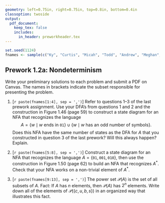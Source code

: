 ```yaml
---
geometry: left=0.75in, right=0.75in, top=0.8in, bottom=0.4in
classoption: twoside
output: 
  pdf_document:
    keep_tex: false
    includes:
      in_header: preworkheader.tex
---
```


```r
set.seed(1124)
fnames <- sample(c("Ky", "Curtis", "Micah", "Todd", "Andrew", "Meghan", "Allie", "David", "Connor", "Levi", "Benjamin", "Grace", "Joshua"))
```

## Prework 1.2a: Nondeterminism

Write your preliminary solutions to each problem and submit a PDF on Canvas. The names in brackets indicate the subset responsible for presenting the problem.

1. [`r paste(fnames[1:4], sep = ',')`] Refer to questions 1--3 of the last prework assignment. Use your DFA's from questions 1 and 2 and the construction in Figure 1.46 (page 59) to construct a state diagram for an NFA that recognizes the language 
$$
A = \{w \mid w \text{ ends in } \mathtt{01}\} \cup \{w \mid w \text{ has an odd number of symbols}\}.
$$
Does this NFA have the same number of states as the DFA for $A$ that you constructed in question 3 of the last prework? Will this always happen? Explain.

2. [`r paste(fnames[5:8], sep = ',')`] Construct a state diagram for an NFA that recognizes the language $A = \{\mathtt{01}, \mathtt{001}, \mathtt{010} \}$, then use the construction in Figure 1.50 (page 62) to build an NFA that recognizes $A^*$. Check that your NFA works on a non-trivial element of $A^*$.

3. [`r paste(fnames[9:13], sep = ',')`] The power set $\mathcal{P}(A)$ is the set of all subsets of $A$. Fact: If $A$ has $n$ elements, then $\mathcal{P}(A)$ has $2^n$ elements. Write down all of the elements of $\mathcal{P}(\{c, u, b, s\})$ in an organized way that illustrates this fact.

\medskip
\mbox{}\xrfill[2pt]{1pt}\textsc{\small begin your solutions below this line}\xrfill[2pt]{1pt}\mbox{}

